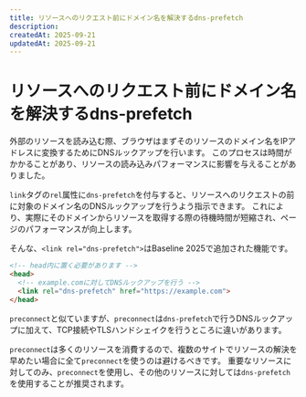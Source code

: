 ```yaml
---
title: リソースへのリクエスト前にドメイン名を解決するdns-prefetch
description:
createdAt: 2025-09-21
updatedAt: 2025-09-21
---
```



# リソースへのリクエスト前にドメイン名を解決するdns-prefetch

<BaselineStatus featureId="link-rel-dns-prefetch" />

外部のリソースを読み込む際、ブラウザはまずそのリソースのドメイン名をIPアドレスに変換するためにDNSルックアップを行います。
このプロセスは時間がかかることがあり、リソースの読み込みパフォーマンスに影響を与えることがありました。

`link`タグの`rel`属性に`dns-prefetch`を付与すると、リソースへのリクエストの前に対象のドメイン名のDNSルックアップを行うよう指示できます。
これにより、実際にそのドメインからリソースを取得する際の待機時間が短縮され、ページのパフォーマンスが向上します。

そんな、`<link rel="dns-prefetch">`はBaseline 2025で追加された機能です。

```html
<!-- head内に置く必要があります -->
<head>
  <!-- example.comに対してDNSルックアップを行う -->
  <link rel="dns-prefetch" href="https://example.com">
</head>
```

`preconnect`と似ていますが、`preconnect`は`dns-prefetch`で行うDNSルックアップに加えて、TCP接続やTLSハンドシェイクを行うところに違いがあります。

`preconnect`は多くのリソースを消費するので、複数のサイトでリソースの解決を早めたい場合に全て`preconnect`を使うのは避けるべきです。
重要なリソースに対してのみ、`preconnect`を使用し、その他のリソースに対しては`dns-prefetch`を使用することが推奨されます。
